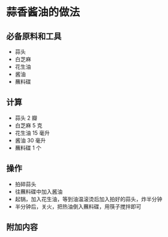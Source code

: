 # 蒜香酱油的做法

## 必备原料和工具

- 蒜头
- 白芝麻
- 花生油
- 酱油
- 蘸料碟

## 计算

- 蒜头 2 瓣
- 白芝麻 5 克
- 花生油 15 毫升
- 酱油 30 毫升
- 蘸料碟 1 个

## 操作

- 拍碎蒜头
- 往蘸料碟中加入酱油
- 起锅，加入花生油，等到油温滚烫后加入拍好的蒜头，炸半分钟
- 半分钟后，关火，把热油倒入蘸料碟，用筷子搅拌即可

## 附加内容


